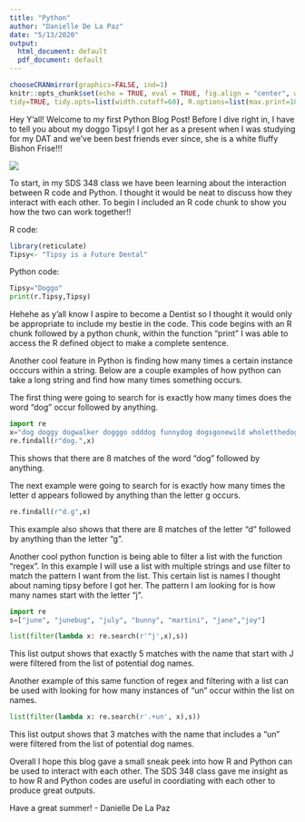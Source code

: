 ```yaml
---
title: "Python"
author: "Danielle De La Paz"
date: "5/13/2020"
output:
  html_document: default
  pdf_document: default
---
```


```r
chooseCRANmirror(graphics=FALSE, ind=1)
knitr::opts_chunk$set(echo = TRUE, eval = TRUE, fig.align = "center", warning = F, message = F,
tidy=TRUE, tidy.opts=list(width.cutoff=60), R.options=list(max.print=100))

```

Hey Y'all!
Welcome to my first Python Blog Post!
Before I dive right in, I have to tell you about my doggo Tipsy! I got her as a present when I was studying for my DAT and we've been best friends ever since, she is a white fluffy Bishon Frise!!!

![](Tipsydoggo2.PNG)


To start, in my SDS 348 class we have been learning about the interaction between R code and Python. I thought it would be neat to discuss how they interact with each other. To begin I included an R code chunk to show you how the two can work together!!

R code:
```r
library(reticulate)
Tipsy<- "Tipsy is a Future Dental"
```

Python code:
```python
Tipsy="Doggo"
print(r.Tipsy,Tipsy)
```
Hehehe as y'all know I aspire to become a Dentist so I thought it would only be appropriate to include my bestie in the code. This code begins with an R chunk followed by  a python chunk, within the function "print" I was able to access the R defined object to make a complete sentence. 

Another cool feature in Python is finding how many times a certain instance occcurs within a string.
Below are a couple examples of how python can take a long string and find how many times something occurs.

The first thing were going to search for is exactly how many times does the word "dog" occur followed by anything.

```python
import re
x="dog doggy dogwalker dogggo odddog funnydog dogsgonewild wholetthedogsout"
re.findall(r"dog.",x) 
```
This shows that there are 8 matches of the word "dog" followed by anything.

The next example were going to search for is exactly how many times the letter d appears followed by anything than the letter g occurs.

```python
re.findall(r"d.g",x)
```
This example also shows that there are 8 matches of the letter "d" followed by anything than the letter "g".

Another cool python function is being able to filter a list with the function "regex". In this example I will use a list with multiple strings and use filter to match the pattern I want from the list. This certain list is names I thought about naming tipsy before I got her. The pattern I am looking for is how many names start with the letter "j". 
 

```python
import re 
s=["june", "junebug", "july", "bunny", "martini", "jane","joy"]

list(filter(lambda x: re.search(r'^j',x),s))
```
This list output shows that exactly 5 matches with the name that start with J were filtered from the list of potential dog names.

Another example of this same function of regex and filtering with a list can be used with looking for how many instances of "un" occur within the list on names.
```python
list(filter(lambda x: re.search(r'.+un', x),s))
```
This list output shows that 3 matches with the name that includes a "un" were filtered from the list of potential dog names.

Overall I hope this blog gave a small sneak peek into how R and Python can be used to interact with each other. The SDS 348 class gave me insight as to how R and Python codes are useful in coordiating with each other to produce great outputs.


Have a great summer! - Danielle De La Paz



